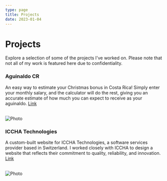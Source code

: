 ```yaml
---
type: page
title: Projects
date: 2023-01-04
---
```


# Projects

Explore a selection of some of the projects I've worked on. Please note that not all of my work is featured here due to confidentiality.


### Aguinaldo CR

An easy way to estimate your Christmas bonus in Costa Rica! Simply enter your monthly salary, and the calculator will do the rest, giving you an accurate estimate of how much you can expect to receive as your aguinaldo. [Link](https://aguinaldo.andresromero.dev/)

<br />
<Image
  src="/images/aguinaldocr.jpg"
  alt="Photo"
  width={850}
  height={550}
  priority
  className="next-image"
/>

### ICCHA Technologies

A custom-built website for ICCHA Technologies, a software services provider based in Switzerland.
I worked closely with ICCHA to design a website that reflects their commitment to quality, reliability, and innovation. [Link](https://www.iccha-technologies.com/)

<br />
<Image
  src="/images/icchasite.jpg"
  alt="Photo"
  width={850}
  height={550}
  priority
  className="next-image"
/>
